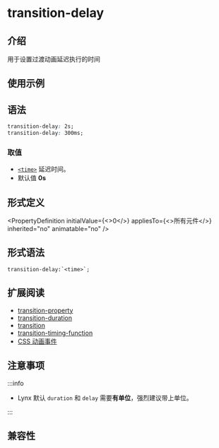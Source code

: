 
# transition-delay

## 介绍

用于设置过渡动画延迟执行的时间

## 使用示例

<Go
  example="css-api"
  img="https://lf-lynx.tiktok-cdns.com/obj/lynx-artifacts-oss-sg/lynx-website/assets/doc/css/transition-delay.gif"
  defaultEntryFile="dist/transition-delay.lynx.bundle"
  entry="src/transition-delay"
  defaultFile="src/transition-delay/App.tsx"
  entry="src/transition-delay"
/>

## 语法

```css
transition-delay: 2s;
transition-delay: 300ms;
```

### 取值

- [`<time>`](api/css/data-type/time.mdx)
  延迟时间。
- 默认值
  **0s**

## 形式定义


<PropertyDefinition
  initialValue={<>0</>}
  appliesTo={<>所有元件</>}
  inherited="no"
  animatable="no"
/>

## 形式语法

```
transition-delay:`<time>`;
```

## 扩展阅读

- [transition-property](./transition-property.mdx)
- [transition-duration](./transition-duration.mdx)
- [transition](./transition.mdx)
- [transition-timing-function](./transition-timing-function.mdx)
- [CSS 动画事件](../../lynx-api/event/animation-event.mdx)

## 注意事项

:::info

- Lynx 默认 `duration` 和 `delay` 需要**有单位**，强烈建议带上单位。

:::

## 兼容性


<LegacyCompatTable metadata="css/properties/transition-delay" />

